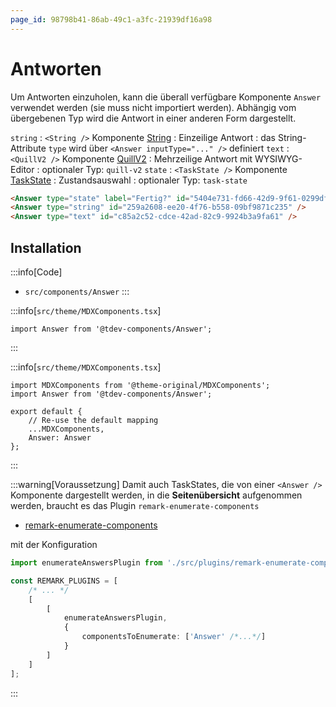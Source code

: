 ```yaml
---
page_id: 98798b41-86ab-49c1-a3fc-21939df16a98
---
```



# Antworten

Um Antworten einzuholen, kann die überall verfügbare Komponente `Answer` verwendet werden (sie muss nicht importiert werden). Abhängig vom übergebenen Typ wird die Antwort in einer anderen Form dargestellt.

`string` : `<String />` Komponente [String](./string-answers/index.mdx) : Einzeilige Antwort : das String-Attribute `type` wird über `<Answer inputType="..." />` definiert `text` : `<QuillV2 />` Komponente [QuillV2](./quill-v2/index.mdx) : Mehrzeilige Antwort mit WYSIWYG-Editor : optionaler Typ: `quill-v2` `state` : `<TaskState />` Komponente [TaskState](./task-state/index.mdx) : Zustandsauswahl : optionaler Typ: `task-state`

```md
<Answer type="state" label="Fertig?" id="5404e731-fd66-42d9-9f61-0299df6a032b" />
<Answer type="string" id="259a2608-ee20-4f76-b558-09bf9871c235" />
<Answer type="text" id="c85a2c52-cdce-42ad-82c9-9924b3a9fa61" />
```

<BrowserWindow>
    <Answer type="state" label="Fertig?" id="5404e731-fd66-42d9-9f61-0299df6a032b" />
    <Answer type="string" id="259a2608-ee20-4f76-b558-09bf9871c235" />
    <Answer type="text" id="be8bc52f-deac-4a84-95c9-60e4d18011b9" />
</BrowserWindow>

## Installation

:::info[Code]

- `src/components/Answer` :::

:::info[`src/theme/MDXComponents.tsx`]

```tsx
import Answer from '@tdev-components/Answer';
```

:::

:::info[`src/theme/MDXComponents.tsx`]

```tsx {2,7}
import MDXComponents from '@theme-original/MDXComponents';
import Answer from '@tdev-components/Answer';

export default {
    // Re-use the default mapping
    ...MDXComponents,
    Answer: Answer
};
```

:::

:::warning[Voraussetzung] Damit auch TaskStates, die von einer `<Answer />` Komponente dargestellt werden, in die **Seitenübersicht** aufgenommen werden, braucht es das Plugin `remark-enumerate-components`

- [remark-enumerate-components](../../../app-architecture/remark-plugins/enumerate-components/index.mdx)

mit der Konfiguration

```ts title="docusaurus.config.ts"
import enumerateAnswersPlugin from './src/plugins/remark-enumerate-components/plugin';

const REMARK_PLUGINS = [
    /* ... */
    [
        [
            enumerateAnswersPlugin,
            {
                componentsToEnumerate: ['Answer' /*...*/]
            }
        ]
    ]
];
```

:::

